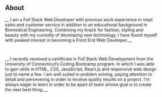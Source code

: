 ## About
__ I am a Full Stack Web Developer with previous work experience in retail sales and customer service in addition to an educational background in Biomedical Engineering. Combining my knack for fashion, styling and beauty with my curiosity of developing new technology, I have found myself with peaked interest in becoming a Front End Web Developer.__ 

&nbsp;
&nbsp;

__ I recently received a certificate in Full Stack Web Development from the University of Connecticut’s Coding Bootcamp program. In which I was able to gain skills in HTML, CSS, JavaScript, React.js and responsive web design just to name a few. I am well suited in problem solving, paying attention to detail and persevering in order to receive quality results on a project. I'm always eager to learn in order to be apart of team whose goal is to create the next best thing.__